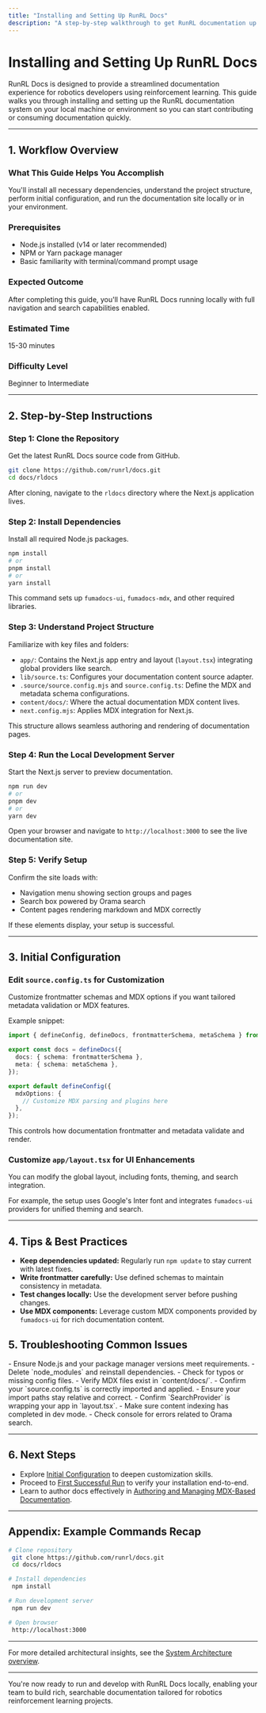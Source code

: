 ```yaml
---
title: "Installing and Setting Up RunRL Docs"
description: "A step-by-step walkthrough to get RunRL documentation up and running locally or in your preferred environment. Covers installing dependencies, project structure, and initial configuration, empowering users to start contributing or consuming docs within minutes."
---
```


# Installing and Setting Up RunRL Docs

RunRL Docs is designed to provide a streamlined documentation experience for robotics developers using reinforcement learning. This guide walks you through installing and setting up the RunRL documentation system on your local machine or environment so you can start contributing or consuming documentation quickly.

---

## 1. Workflow Overview

### What This Guide Helps You Accomplish
You'll install all necessary dependencies, understand the project structure, perform initial configuration, and run the documentation site locally or in your environment.

### Prerequisites
- Node.js installed (v14 or later recommended)
- NPM or Yarn package manager
- Basic familiarity with terminal/command prompt usage

### Expected Outcome
After completing this guide, you'll have RunRL Docs running locally with full navigation and search capabilities enabled.

### Estimated Time
15-30 minutes

### Difficulty Level
Beginner to Intermediate

---

## 2. Step-by-Step Instructions

### Step 1: Clone the Repository
Get the latest RunRL Docs source code from GitHub.

```bash
git clone https://github.com/runrl/docs.git
cd docs/rldocs
```

After cloning, navigate to the `rldocs` directory where the Next.js application lives.

### Step 2: Install Dependencies
Install all required Node.js packages.

```bash
npm install
# or
pnpm install
# or
yarn install
```

This command sets up `fumadocs-ui`, `fumadocs-mdx`, and other required libraries.

### Step 3: Understand Project Structure
Familiarize with key files and folders:

- `app/`: Contains the Next.js app entry and layout (`layout.tsx`) integrating global providers like search.
- `lib/source.ts`: Configures your documentation content source adapter.
- `.source/source.config.mjs` and `source.config.ts`: Define the MDX and metadata schema configurations.
- `content/docs/`: Where the actual documentation MDX content lives.
- `next.config.mjs`: Applies MDX integration for Next.js.

This structure allows seamless authoring and rendering of documentation pages.

### Step 4: Run the Local Development Server
Start the Next.js server to preview documentation.

```bash
npm run dev
# or
pnpm dev
# or
yarn dev
```

Open your browser and navigate to `http://localhost:3000` to see the live documentation site.

### Step 5: Verify Setup
Confirm the site loads with:
- Navigation menu showing section groups and pages
- Search box powered by Orama search
- Content pages rendering markdown and MDX correctly

If these elements display, your setup is successful.

---

## 3. Initial Configuration

### Edit `source.config.ts` for Customization
Customize frontmatter schemas and MDX options if you want tailored metadata validation or MDX features.

Example snippet:

```ts
import { defineConfig, defineDocs, frontmatterSchema, metaSchema } from 'fumadocs-mdx/config';

export const docs = defineDocs({
  docs: { schema: frontmatterSchema },
  meta: { schema: metaSchema },
});

export default defineConfig({
  mdxOptions: {
    // Customize MDX parsing and plugins here
  },
});
```

This controls how documentation frontmatter and metadata validate and render.

### Customize `app/layout.tsx` for UI Enhancements
You can modify the global layout, including fonts, theming, and search integration.

For example, the setup uses Google's Inter font and integrates `fumadocs-ui` providers for unified theming and search.

---

## 4. Tips & Best Practices

- **Keep dependencies updated:** Regularly run `npm update` to stay current with latest fixes.
- **Write frontmatter carefully:** Use defined schemas to maintain consistency in metadata.
- **Test changes locally:** Use the development server before pushing changes.
- **Use MDX components:** Leverage custom MDX components provided by `fumadocs-ui` for rich documentation content.

## 5. Troubleshooting Common Issues

<AccordionGroup title="Troubleshooting Setup Issues">
<Accordion title="The Server Doesn't Start or Shows Errors">
- Ensure Node.js and your package manager versions meet requirements.
- Delete `node_modules` and reinstall dependencies.
- Check for typos or missing config files.
</Accordion>
<Accordion title="Documentation Content Not Rendering">
- Verify MDX files exist in `content/docs/`.
- Confirm your `source.config.ts` is correctly imported and applied.
- Ensure your import paths stay relative and correct.
</Accordion>
<Accordion title="Search Is Not Working">
- Confirm `SearchProvider` is wrapping your app in `layout.tsx`.
- Make sure content indexing has completed in dev mode.
- Check console for errors related to Orama search.
</Accordion>
</AccordionGroup>

---

## 6. Next Steps

- Explore [Initial Configuration](/getting-started/setup-introduction/configuration-basics) to deepen customization skills.
- Proceed to [First Successful Run](/getting-started/first-steps/first-usage) to verify your installation end-to-end.
- Learn to author docs effectively in [Authoring and Managing MDX-Based Documentation](/guides/usage-patterns/authoring-mdx).


---

## Appendix: Example Commands Recap

```bash
# Clone repository
 git clone https://github.com/runrl/docs.git
 cd docs/rldocs

# Install dependencies
 npm install

# Run development server
 npm run dev

# Open browser
 http://localhost:3000
```

---

For more detailed architectural insights, see the [System Architecture overview](/overview/architecture-features-overview/system-architecture).

---

<Check>
You're now ready to run and develop with RunRL Docs locally, enabling your team to build rich, searchable documentation tailored for robotics reinforcement learning projects.
</Check>
